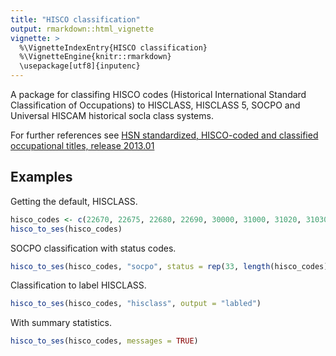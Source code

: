```yaml
---
title: "HISCO classification"
output: rmarkdown::html_vignette
vignette: >
  %\VignetteIndexEntry{HISCO classification}
  %\VignetteEngine{knitr::rmarkdown}
  \usepackage[utf8]{inputenc}
---
```


A package for classifing HISCO codes (Historical International Standard Classification of Occupations) to HISCLASS, HISCLASS 5, SOCPO and Universal HISCAM historical socla class systems.

For further references see [HSN standardized, HISCO-coded and classified occupational titles, release 2013.01](http://www.iisg.nl/hsn/data/occupations.html)

## Examples

Getting the default, HISCLASS.

```r
hisco_codes <- c(22670, 22675, 22680, 22690, 30000, 31000, 31020, 31030, 31040)
hisco_to_ses(hisco_codes)
```

SOCPO classification with status codes.

```r
hisco_to_ses(hisco_codes, "socpo", status = rep(33, length(hisco_codes)))
```

Classification to label HISCLASS.

```r
hisco_to_ses(hisco_codes, "hisclass", output = "labled")
```

With summary statistics.

```r
hisco_to_ses(hisco_codes, messages = TRUE)
```



